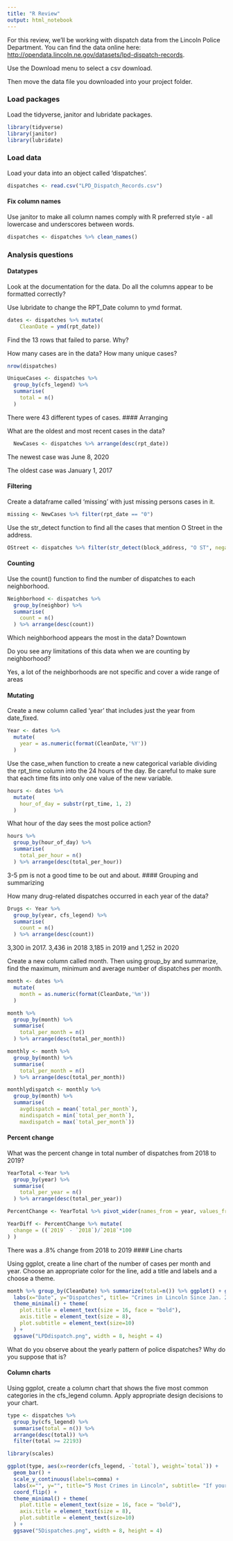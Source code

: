 ---
title: "R Review"
output: html_notebook
---

For this review, we'll be working with dispatch data from the Lincoln Police Department. You can find the data online here: [http://opendata.lincoln.ne.gov/datasets/lpd-dispatch-records](http://opendata.lincoln.ne.gov/datasets/lpd-dispatch-records).

Use the Download menu to select a csv download.

Then move the data file you downloaded into your project folder.

### Load packages

Load the tidyverse, janitor and lubridate packages.

```{r}
library(tidyverse)
library(janitor)
library(lubridate)
```




### Load data

Load your data into an object called 'dispatches'.

```{r}
dispatches <- read.csv("LPD_Dispatch_Records.csv")
```

#### Fix column names

Use janitor to make all column names comply with R preferred style - all lowercase and underscores between words.

```{r}
dispatches <- dispatches %>% clean_names()
```



### Analysis questions

#### Datatypes

Look at the documentation for the data. Do all the columns appear to be formatted correctly?

Use lubridate to change the RPT_Date column to ymd format.

```{r}
dates <- dispatches %>% mutate(
    CleanDate = ymd(rpt_date))
```


Find the 13 rows that failed to parse. Why?

How many cases are in the data? How many unique cases?

```{r}
nrow(dispatches)


```
```{r}
UniqueCases <- dispatches %>%
  group_by(cfs_legend) %>%
  summarise(
    total = n()
  )
```
There were 43 different types of cases.
#### Arranging

What are the oldest and most recent cases in the data?

```{r}
  NewCases <- dispatches %>% arrange(desc(rpt_date))
```
The newest case was June 8, 2020

The oldest case was January 1, 2017

#### Filtering

Create a dataframe called 'missing' with just missing persons cases in it.

```{r}
missing <- NewCases %>% filter(rpt_date == "0")
```

Use the str_detect function to find all the cases that mention O Street in the address.


```{r}
OStreet <- dispatches %>% filter(str_detect(block_address, "O ST", negate = FALSE)) 
```



#### Counting

Use the count() function to find the number of dispatches to each neighborhood. 

```{r}
Neighborhood <- dispatches %>%
  group_by(neighbor) %>%
  summarise(
    count = n()
  ) %>% arrange(desc(count))
```

Which neighborhood appears the most in the data?
Downtown

Do you see any limitations of this data when we are counting by neighborhood?

Yes, a lot of the neighborhoods are not specific and cover a wide range of areas

#### Mutating

Create a new column called 'year' that includes just the year from date_fixed.

```{r}
Year <- dates %>%
  mutate(
    year = as.numeric(format(CleanDate,'%Y'))
  )
```



Use the case_when function to create a new categorical variable dividing the rpt_time column into the 24 hours of the day. Be careful to make sure that each time fits into only one value of the new variable.

```{r}
hours <- dates %>%
  mutate(
    hour_of_day = substr(rpt_time, 1, 2)
  )
```


What hour of the day sees the most police action?

```{r}
hours %>%
  group_by(hour_of_day) %>%
  summarise(
    total_per_hour = n()
  ) %>% arrange(desc(total_per_hour))
```

3-5 pm is not a good time to be out and about.
#### Grouping and summarizing 

How many drug-related dispatches occurred in each year of the data?

```{r}
Drugs <- Year %>%
  group_by(year, cfs_legend) %>%
  summarise(
    count = n()
  ) %>% arrange(desc(count))
```
3,300 in 2017. 3,436 in 2018 3,185 in 2019 and 1,252 in 2020

Create a new column called month. Then using group_by and summarize, find the maximum, minimum and average number of dispatches per month.

```{r}
month <- dates %>%
  mutate(
    month = as.numeric(format(CleanDate,'%m'))
  )
```

```{r}
month %>%
  group_by(month) %>%
  summarise(
    total_per_month = n()
  ) %>% arrange(desc(total_per_month))
```
```{r}
monthly <- month %>%
  group_by(month) %>%
  summarise(
    total_per_month = n()
  ) %>% arrange(desc(total_per_month))
```
```{r}
monthlydispatch <- monthly %>% 
  group_by(month) %>% 
  summarise(
    avgdispatch = mean(`total_per_month`), 
    mindispatch = min(`total_per_month`),
    maxdispatch = max(`total_per_month`))
```

 



#### Percent change

What was the percent change in total number of dispatches from 2018 to 2019?


```{r}
YearTotal <-Year %>%
  group_by(year) %>%
  summarise(
    total_per_year = n()
  ) %>% arrange(desc(total_per_year))
```

```{r}
PercentChange <- YearTotal %>% pivot_wider(names_from = year, values_from = total_per_year)
```


```{r}
YearDiff <- PercentChange %>% mutate(
  change = ((`2019` - `2018`)/`2018`*100
) )

```

There was a .8% change from 2018 to 2019
#### Line charts

Using ggplot, create a line chart of the number of cases per month and year. Choose an appropriate color for the line, add a title and labels and a choose a theme.

```{r}
month %>% group_by(CleanDate) %>% summarize(total=n()) %>% ggplot() + geom_line(aes(x=CleanDate, y=total)) +
  labs(x="Date", y="Dispatches", title= "Crimes in Lincoln Since Jan. 2017", subtitle= "The summer looks like a hot spot for crime.", caption="Source: Lincoln Police Department | Graphic: Tim  Hofmann") + 
  theme_minimal() + theme(
    plot.title = element_text(size = 16, face = "bold"),
    axis.title = element_text(size = 8), 
    plot.subtitle = element_text(size=10)
  ) +
  ggsave("LPDdispatch.png", width = 8, height = 4)

```


What do you observe about the yearly pattern of police dispatches? Why do you suppose that is?

#### Column charts

Using ggplot, create a column chart that shows the five most common categories in the cfs_legend column. Apply appropriate design decisions to your chart.

```{r}
type <- dispatches %>%
  group_by(cfs_legend) %>%
  summarise(total = n()) %>%
  arrange(desc(total)) %>%
  filter(total >= 22193)
```
```{r}
library(scales)
```


```{r}
ggplot(type, aes(x=reorder(cfs_legend, -`total`), weight=`total`)) + 
  geom_bar() + 
  scale_y_continuous(labels=comma) + 
  labs(x="", y="", title="5 Most Crimes in Lincoln", subtitle= "If your other category is that high, you should probably specify.", caption="Source: Lincoln Police Department | Graphic: Tim Hofmann") + 
  coord_flip() + 
  theme_minimal() + theme(
    plot.title = element_text(size = 16, face = "bold"),
    axis.title = element_text(size = 8), 
    plot.subtitle = element_text(size=10)
  ) +
  ggsave("5Dispatches.png", width = 8, height = 4)
```

